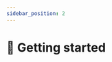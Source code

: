 ```yaml
---
sidebar_position: 2
---
```



# 🏃 Getting started

<Title
  pre={['🧮 Processing']}
  title={'🏃 Getting started'}
/>

## 📋 Requirements

To generate data, ensure you have:

<ul>
  <li>
    <Fragment>Ran the 🔧 [Installation](../installation/)</Fragment>
  </li>
  <li>
    <Fragment>
      {'Completed a '}
      <ExcelIcon />
      {' configuration appropriately'}
    </Fragment>
  </li>
</ul>

## 🚀 Execution

<ol>
  <li>
    {'Run the provided '}
    <code>sse-processing-{VERSION}</code>
    {' script'}
  </li>
  <li>
    {'Type '}
    <AppInline />
    {' followed by a '}
    <code>&lt;space&gt;</code>
  </li>
  <li>
    {'Type the path to your '}
    <code>.xlsx</code>
    {' file (or drag and drop file icon into the terminal)'}
  </li>
  <li>
    {'Press '}
    <code>Enter</code>
  </li>
</ol>

<details>
  <summary>
    <WindowsIcon /> Windows screencast
  </summary>
  <ReactPlayer
    controls
    loop
    url="/sse-13/run-processing-windows.mp4"
  />
</details>

<details>
  <summary>
    <UbuntuIcon /> Ubuntu screencast
  </summary>
  <ReactPlayer
    controls
    loop
    url="/sse-13/run-processing-ubuntu.mp4"
  />
</details>

### 📝 Examples

<ProcessingCommandBlock />
